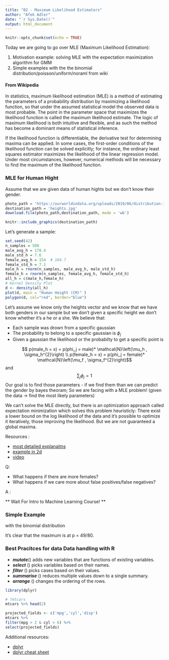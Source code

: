 ```yaml
---
title: "02 - Maximum Likelihood Estimators"
author: "Afek Adler"
date: "`r Sys.Date()`"
output: html_document
---
```


```r
knitr::opts_chunk$set(echo = TRUE)
```

Today we are going to go over MLE (Maximum Likelihood Estimation):

1. Motivation example: solving MLE with the expectation maximization algorithm for GMM
2. Simple examples with the the binomial distribution/poisson/uniform/noraml from wiki


#### From Wikipedia

In statistics, maximum likelihood estimation (MLE) is a method of estimating the parameters of a probability distribution by maximizing a likelihood function, so that under the assumed statistical model the observed data is most probable. The point in the parameter space that maximizes the likelihood function is called the maximum likelihood estimate. The logic of maximum likelihood is both intuitive and flexible, and as such the method has become a dominant means of statistical inference.

If the likelihood function is differentiable, the derivative test for determining maxima can be applied. In some cases, the first-order conditions of the likelihood function can be solved explicitly; for instance, the ordinary least squares estimator maximizes the likelihood of the linear regression model. Under most circumstances, however, numerical methods will be necessary to find the maximum of the likelihood function. 

### MLE for Human Hight
Assume that we are given data of human hights but we don't know their gender.


``` r
photo_path = 'https://ourworldindata.org/uploads/2019/06/distribution-1.png'
destination_path = 'heights.jpg'
download.file(photo_path,destination_path, mode = 'wb')
```

```r
knitr::include_graphics(destination_path)
```
Let's generate a sample:
```r
set.seed(42)
n_samples = 500
male_avg_h = 178.4
male_std_h = 7.6
female_avg_h = 154  # 164.7 
female_std_h = 7.1
male_h = rnorm(n_samples, male_avg_h, male_std_h)
female_h = rnorm(n_samples, female_avg_h, female_std_h)
all_h = c(male_h,female_h)
# Kernel Density Plot
d <- density(all_h)
plot(d, main = "Human Height (CM)" )
polygon(d, col="red", border="blue") 
```



Let's assume we know only the heights vector and we know that we have both genders in our sample but we don't given a specific height we don't know whether 
it's a he or a she.
We believe that:

* Each sample was drown from a specific gaussian
* The probability to belong to a specific gaussian is $\phi_{j}$
* Given a gaussian the likelihood or the  probabilty to get a specific point is

$$
p(male_h = x) = p(phi_j = male)*
\mathcal{N}\left(\mu_h , \sigma_h^{2}\right)
\\
p(female_h = x) = p(phi_j = female)*
\mathcal{N}\left(\mu_f , \sigma_f^{2}\right)$$
and
$$ \sum_{j} \phi_j = 1$$
Our goal is to find those parameters - if we find them than we can predict the gender by bayes theoram;
So we are facing with a MLE problem! (given the data -> find the most likely parameters)

We can't solve the MLE directly, but there is an optimization approach called expectation minimization which solves this problem heuristicly:
There exist a lower bound on the log likelihood of the data and it's possible to optimize it iteratively, those improving the likelihood. But we are not guaranteed a global maxima.


Resources : 

* [most detailed explanaitns](http://cs229.stanford.edu/notes/cs229-notes8.pdf)
* [example in 2d](http://www.ee.bgu.ac.il/~haimp/ml/lectures/lec2/lec2.pdf)
* [video](https://www.youtube.com/watch?v=Rkl30Fr2S38)


Q: 

* What happens if there are more females? 
* What happens if we care more about false positives/false negatives?

A : \

** Wait For Intro to Machine Learning Course! **

### Simple Example
with the binomial distribution

\begin{equation}
L(p)=f_{D}(\mathrm{H}=49 | p)=\left(\begin{array}{c}{80} \\ {49}\end{array}\right) p^{49}(1-p)^{31}\end{equation}
\begin{equation}
0=\frac{\partial}{\partial p}\left(\left(\begin{array}{c}{80} \\ {49}\end{array}\right) p^{49}(1-p)^{31}\right)
\end{equation}
\begin{equation}
0=49 p^{48}(1-p)^{31}-31 p^{49}(1-p)^{30}
\end{equation}
\begin{equation}
=p^{48}(1-p)^{30}[49(1-p)-31 p]
\end{equation}
\begin{equation}
=p^{48}(1-p)^{30}[49-80 p]
\end{equation}

It's clear that the maximum is at p = 49/80.

### Best Pracitces for data Data handling with R

* ***mutate***() adds new variables that are functions of existing variables.
* ***select*** () picks variables based on their names. 
* ***filter*** () picks cases based on their values.
* ***summarise*** () reduces multiple values down to a single summary.
* ***arrange*** () changes the ordering of the rows.

```r
library(dplyr) 
```

```r
# ?mtcars
mtcars %>% head(2)
```


```r
projected_fields <- c('mpg','cyl','disp')
mtcars %>%
filter(mpg > 2 & cyl > 6) %>%
select(projected_fields)
```

Additional resources:

+ [dplyr](https://dplyr.tidyverse.org/)
+ [dplyr cheat sheet](https://github.com/rstudio/cheatsheets/blob/master/data-transformation.pdf)






